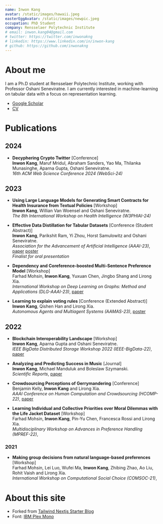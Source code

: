 ```yaml
---
name: Inwon Kang
avatar: /static/images/hawaii.jpeg
easterEggAvatar: /static/images/newpic.jpeg
occupation: PhD Student
company: Rensselaer Polytechnic Institute
# email: inwon.kang04@gmail.com
# twitter: https://twitter.com/inwonakng
# linkedin: https://www.linkedin.com/in/inwon-kang
# github: https://github.com/inwonakng
---
```


# About me

I am a Ph.D student at Rensselaer Polytechnic Institute, working with Professor Oshani Seneviratne.
I am currently interested in machine-learning on tabular data with a focus on representation learning.

- [Google Scholar](https://scholar.google.com/citations?user=ef-tRpMAAAAJ&hl=en&inst=5831747260623323207)
- [CV](/static/pdf/resume.pdf)

# Publications

## 2024

- **Decyphering Crypto Twitter** [Conference]<br/>
**Inwon Kang**, Maruf Mridul, Abraham Sanders, Yao Ma, Thilanka Munasinghe, Aparna Gupta, Oshani Seneviratne.<br/>
*16th ACM Web Science Conference 2024 (WebSci-24)*

## 2023

- **Using Large Language Models for Generating Smart Contracts for Health Insurance from Textual Policies** [Workshop]<br/>
**Inwon Kang**, Willian Van Woensel and Oshani Seneviratne.<br/>
*The 8th International Workshop on Health Intelligence (W3PHIAI-24)*

- **Effective Data Distillation for Tabular Datasets** [Conference (Student Abstract)]<br/>
**Inwon Kang**, Parikshit Ram, Yi Zhou, Horst Samulowitz and Oshani Seneviratne.<br/>
*Association for the Advancement of Artificial Intelligence (AAAI-23)*,
[paper](/static/pdf/tabdd-aaai/paper.pdf) [poster](/static/pdf/tabdd-aaai/poster.pdf)<br/>
*Finalist for oral presentation*


- **Dependency and Coreference-boosted Multi-Sentence Preference Model** [Workshop] <br/>
Farhad Mohsin, **Inwon Kang**, Yuxuan Chen, Jingbo Shang and Lirong Xia.<br/>
*International Workshop on Deep Learning on Graphs: Method and Applications (DLG-AAAI-23)*, 
[paper](https://farhadmohsin.github.io/docs/cpc_multiref-dlg-2023.pdf)

- **Learning to explain voting rules** [Conference (Extended Abstract)] <br/>
**Inwon Kang**, Qishen Han and Lirong Xia.<br/>
*Autonomous Agents and Multiagent Systems (AAMAS-23)*,
[poster](/static/pdf/poster/Explainable_Voting_EAAMO_Poster.pdf)

## 2022

- **Blockchain Interoperability Landscape** [Workshop]<br/>
**Inwon Kang**, Aparna Gupta and Oshani Seneviratne.<br/>
*IEEE BigData Distributed Storage Workshop 2022 (IEEE-BigData-22)*,
[paper](https://arxiv.org/abs/2212.09227)

- **Analyzing and Predicting Success in Music** [Journal]<br/>
**Inwon Kang**, Michael Manduluk and Boleslaw Szymanski.<br/>
*Scientific Reports*,
[paper](https://www.nature.com/articles/s41598-022-25430-9)

- **Crowdsourcing Perceptions of Gerrymandering** [Conference]<br/>
Benjamin Kelly, **Inwon Kang** and Lirong Xia.<br/>
*AAAI Conference on Human Computation and Crowdsourcing (HCOMP-22)*,
[paper](https://ojs.aaai.org/index.php/HCOMP/article/view/21993)

- **Learning Individual and Collective Priorities over Moral Dilemmas with the Life Jacket Dataset** [Workshop]<br/>
Farhad Mohsin, **Inwon Kang**, Pin-Yu Chen, Francesca Rossi and Lirong Xia.<br/>
*Multidisciplinary Workshop on Advances in Preference Handling (MPREF-22)*,

### 2021
- **Making group decisions from natural language-based preferences** [Workshop]<br/>
Farhad Mohsin, Lei Luo, Wufei Ma, **Inwon Kang**, Zhibing Zhao, Ao Liu, Rohit Vaish and Lirong Xia.<br/>
*International Workshop on Computational Social Choice (COMSOC-21)*,


# About this site

- Forked from [Tailwind Nextjs Starter Blog](github.com/timlrx/tailwind-nextjs-starter-blog)
- Font: [IBM Plex Mono](https://www.ibm.com/plex/)
